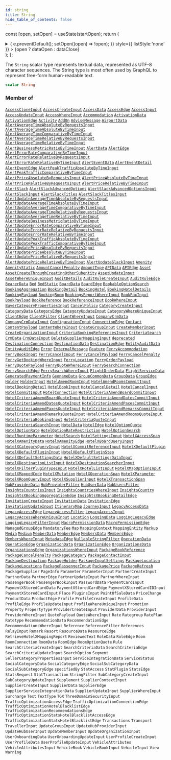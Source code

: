 ```yaml
---
id: string
title: String
hide_table_of_contents: false
---
```






const [open, setOpen] = useState(startOpen);
return (
<details {...(open ? { open: true } : {})} className="details" style={{ border:'none', boxShadow:'none', background:'var(--ifm-background-color)' }}>
<summary
onClick={(e) => {
e.preventDefault();
setOpen((open) => !open);
}}
style={{ listStyle:'none' }} >
{open ? dataOpen : dataClose}
</summary>
{open && children}
</details>
);
};

The `String` scalar type represents textual data, represented as UTF-8 character sequences. The String type is most often used by GraphQL to represent free-form human-readable text.

```graphql
scalar String
```

### Member of

[`AccessCloneInput`](/api/inputs/access-clone-input) <Badge class="badge badge--secondary" text="input"/><Bullet />[`AccessCreateInput`](/api/inputs/access-create-input) <Badge class="badge badge--secondary" text="input"/><Bullet />[`AccessData`](/api/objects/access-data) <Badge class="badge badge--secondary" text="object"/><Bullet />[`AccessEdge`](/api/objects/access-edge) <Badge class="badge badge--secondary" text="object"/><Bullet />[`AccessInput`](/api/inputs/access-input) <Badge class="badge badge--secondary" text="input"/><Bullet />[`AccessUpdateInput`](/api/inputs/access-update-input) <Badge class="badge badge--secondary" text="input"/><Bullet />[`AccessWhereInput`](/api/inputs/access-where-input) <Badge class="badge badge--secondary" text="input"/><Bullet />[`Accommodation`](/api/objects/accommodation) <Badge class="badge badge--secondary" text="object"/><Bullet />[`ActivationData`](/api/objects/activation-data) <Badge class="badge badge--secondary" text="object"/><Bullet />[`ActivationEdge`](/api/objects/activation-edge) <Badge class="badge badge--secondary" text="object"/><Bullet />[`Activity`](/api/objects/activity) <Badge class="badge badge--secondary" text="object"/><Bullet />[`AddOn`](/api/objects/add-on) <Badge class="badge badge--secondary" text="object"/><Bullet />[`AdviseMessage`](/api/objects/advise-message) <Badge class="badge badge--secondary" text="object"/><Bullet />[`AirportData`](/api/objects/airport-data) <Badge class="badge badge--secondary" text="object"/><Bullet />[`AlertAverageTimeAbsoluteByRequestsInput`](/api/inputs/alert-average-time-absolute-by-requests-input) <Badge class="badge badge--secondary" text="input"/><Bullet />[`AlertAverageTimeAbsoluteByTimeInput`](/api/inputs/alert-average-time-absolute-by-time-input) <Badge class="badge badge--secondary" text="input"/><Bullet />[`AlertAverageTimeComparativeByTimeInput`](/api/inputs/alert-average-time-comparative-by-time-input) <Badge class="badge badge--secondary" text="input"/><Bullet />[`AlertAverageTimeRelativeByRequestsInput`](/api/inputs/alert-average-time-relative-by-requests-input) <Badge class="badge badge--secondary" text="input"/><Bullet />[`AlertAverageTimeRelativeByTimeInput`](/api/inputs/alert-average-time-relative-by-time-input) <Badge class="badge badge--secondary" text="input"/><Bullet />[`AlertBusinessMetricRatioByTimeInput`](/api/inputs/alert-business-metric-ratio-by-time-input) <Badge class="badge badge--secondary" text="input"/><Bullet />[`AlertData`](/api/objects/alert-data) <Badge class="badge badge--secondary" text="object"/><Bullet />[`AlertEdge`](/api/objects/alert-edge) <Badge class="badge badge--secondary" text="object"/><Bullet />[`AlertErrorRateComparativeByTimeInput`](/api/inputs/alert-error-rate-comparative-by-time-input) <Badge class="badge badge--secondary" text="input"/><Bullet />[`AlertErrorRateRelativeByRequestsInput`](/api/inputs/alert-error-rate-relative-by-requests-input) <Badge class="badge badge--secondary" text="input"/><Bullet />[`AlertErrorRateRelativeByTimeInput`](/api/inputs/alert-error-rate-relative-by-time-input) <Badge class="badge badge--secondary" text="input"/><Bullet />[`AlertEventData`](/api/objects/alert-event-data) <Badge class="badge badge--secondary" text="object"/><Bullet />[`AlertEventDetail`](/api/objects/alert-event-detail) <Badge class="badge badge--secondary" text="object"/><Bullet />[`AlertEventEdge`](/api/objects/alert-event-edge) <Badge class="badge badge--secondary" text="object"/><Bullet />[`AlertPeakTrafficAbsoluteByTimeInput`](/api/inputs/alert-peak-traffic-absolute-by-time-input) <Badge class="badge badge--secondary" text="input"/><Bullet />[`AlertPeakTrafficComparativeByTimeInput`](/api/inputs/alert-peak-traffic-comparative-by-time-input) <Badge class="badge badge--secondary" text="input"/><Bullet />[`AlertPriceAbsoluteByRequestsInput`](/api/inputs/alert-price-absolute-by-requests-input) <Badge class="badge badge--secondary" text="input"/><Bullet />[`AlertPriceAbsoluteByTimeInput`](/api/inputs/alert-price-absolute-by-time-input) <Badge class="badge badge--secondary" text="input"/><Bullet />[`AlertPriceRelativeByRequestsInput`](/api/inputs/alert-price-relative-by-requests-input) <Badge class="badge badge--secondary" text="input"/><Bullet />[`AlertPriceRelativeByTimeInput`](/api/inputs/alert-price-relative-by-time-input) <Badge class="badge badge--secondary" text="input"/><Bullet />[`AlertSlack`](/api/objects/alert-slack) <Badge class="badge badge--secondary" text="object"/><Bullet />[`AlertSlackAdvancedOptions`](/api/objects/alert-slack-advanced-options) <Badge class="badge badge--secondary" text="object"/><Bullet />[`AlertSlackAdvancedOptionsInput`](/api/inputs/alert-slack-advanced-options-input) <Badge class="badge badge--secondary" text="input"/><Bullet />[`AlertSlackInput`](/api/inputs/alert-slack-input) <Badge class="badge badge--secondary" text="input"/><Bullet />[`AlertSlackTitles`](/api/objects/alert-slack-titles) <Badge class="badge badge--secondary" text="object"/><Bullet />[`AlertSlackTitlesInput`](/api/inputs/alert-slack-titles-input) <Badge class="badge badge--secondary" text="input"/><Bullet />[`AlertUpdateAverageTimeAbsoluteByRequestsInput`](/api/inputs/alert-update-average-time-absolute-by-requests-input) <Badge class="badge badge--secondary" text="input"/><Bullet />[`AlertUpdateAverageTimeAbsoluteByTimeInput`](/api/inputs/alert-update-average-time-absolute-by-time-input) <Badge class="badge badge--secondary" text="input"/><Bullet />[`AlertUpdateAverageTimeComparativeByTimeInput`](/api/inputs/alert-update-average-time-comparative-by-time-input) <Badge class="badge badge--secondary" text="input"/><Bullet />[`AlertUpdateAverageTimeRelativeByRequestsInput`](/api/inputs/alert-update-average-time-relative-by-requests-input) <Badge class="badge badge--secondary" text="input"/><Bullet />[`AlertUpdateAverageTimeRelativeByTimeInput`](/api/inputs/alert-update-average-time-relative-by-time-input) <Badge class="badge badge--secondary" text="input"/><Bullet />[`AlertUpdateBusinessMetricRatioByTimeInput`](/api/inputs/alert-update-business-metric-ratio-by-time-input) <Badge class="badge badge--secondary" text="input"/><Bullet />[`AlertUpdateErrorRateComparativeByTimeInput`](/api/inputs/alert-update-error-rate-comparative-by-time-input) <Badge class="badge badge--secondary" text="input"/><Bullet />[`AlertUpdateErrorRateRelativeByRequestsInput`](/api/inputs/alert-update-error-rate-relative-by-requests-input) <Badge class="badge badge--secondary" text="input"/><Bullet />[`AlertUpdateErrorRateRelativeByTimeInput`](/api/inputs/alert-update-error-rate-relative-by-time-input) <Badge class="badge badge--secondary" text="input"/><Bullet />[`AlertUpdatePeakTrafficAbsoluteByTimeInput`](/api/inputs/alert-update-peak-traffic-absolute-by-time-input) <Badge class="badge badge--secondary" text="input"/><Bullet />[`AlertUpdatePeakTrafficComparativeByTimeInput`](/api/inputs/alert-update-peak-traffic-comparative-by-time-input) <Badge class="badge badge--secondary" text="input"/><Bullet />[`AlertUpdatePriceAbsoluteByRequestsInput`](/api/inputs/alert-update-price-absolute-by-requests-input) <Badge class="badge badge--secondary" text="input"/><Bullet />[`AlertUpdatePriceAbsoluteByTimeInput`](/api/inputs/alert-update-price-absolute-by-time-input) <Badge class="badge badge--secondary" text="input"/><Bullet />[`AlertUpdatePriceRelativeByRequestsInput`](/api/inputs/alert-update-price-relative-by-requests-input) <Badge class="badge badge--secondary" text="input"/><Bullet />[`AlertUpdatePriceRelativeByTimeInput`](/api/inputs/alert-update-price-relative-by-time-input) <Badge class="badge badge--secondary" text="input"/><Bullet />[`AlertUpdateSlackInput`](/api/inputs/alert-update-slack-input) <Badge class="badge badge--secondary" text="input"/><Bullet />[`Amenity`](/api/objects/amenity) <Badge class="badge badge--secondary" text="object"/><Bullet />[`AmenityStatic`](/api/objects/amenity-static) <Badge class="badge badge--secondary" text="object"/><Bullet />[`AmountCancelPenalty`](/api/objects/amount-cancel-penalty) <Badge class="badge badge--secondary" text="object"/><Bullet />[`AmountType`](/api/objects/amount-type) <Badge class="badge badge--secondary" text="object"/><Bullet />[`APIData`](/api/objects/apidata) <Badge class="badge badge--secondary" text="object"/><Bullet />[`APIEdge`](/api/objects/apiedge) <Badge class="badge badge--secondary" text="object"/><Bullet />[`Asset`](/api/objects/asset) <Badge class="badge badge--secondary" text="object"/><Bullet />[`AssetCreateThroughCreatingOtherSubentity`](/api/inputs/asset-create-through-creating-other-subentity) <Badge class="badge badge--secondary" text="input"/><Bullet />[`AssetUpdateInput`](/api/inputs/asset-update-input) <Badge class="badge badge--secondary" text="input"/><Bullet />[`AssetWhereUniqueInput`](/api/inputs/asset-where-unique-input) <Badge class="badge badge--secondary" text="input"/><Bullet />[`AuditDetails`](/api/objects/audit-details) <Badge class="badge badge--secondary" text="object"/><Bullet />[`AuditRuleCreateInput`](/api/inputs/audit-rule-create-input) <Badge class="badge badge--secondary" text="input"/><Bullet />[`AuditRuleEdge`](/api/objects/audit-rule-edge) <Badge class="badge badge--secondary" text="object"/><Bullet />[`BearerData`](/api/objects/bearer-data) <Badge class="badge badge--secondary" text="object"/><Bullet />[`Bed`](/api/objects/bed) <Badge class="badge badge--secondary" text="object"/><Bullet />[`BedStatic`](/api/objects/bed-static) <Badge class="badge badge--secondary" text="object"/><Bullet />[`BoardData`](/api/objects/board-data) <Badge class="badge badge--secondary" text="object"/><Bullet />[`BoardEdge`](/api/objects/board-edge) <Badge class="badge badge--secondary" text="object"/><Bullet />[`BookableOptionSearch`](/api/interfaces/bookable-option-search) <Badge class="badge badge--secondary" text="interface"/><Bullet />[`BookingAggregation`](/api/objects/booking-aggregation) <Badge class="badge badge--secondary" text="object"/><Bullet />[`BookingDetail`](/api/objects/booking-detail) <Badge class="badge badge--secondary" text="object"/><Bullet />[`BookingHotel`](/api/objects/booking-hotel) <Badge class="badge badge--secondary" text="object"/><Bullet />[`BookingHotelDetails`](/api/objects/booking-hotel-details) <Badge class="badge badge--secondary" text="object"/><Bullet />[`BookingPayload`](/api/objects/booking-payload) <Badge class="badge badge--secondary" text="object"/><Bullet />[`BookingRoom`](/api/objects/booking-room) <Badge class="badge badge--secondary" text="object"/><Bullet />[`BookingsReportWhereInput`](/api/inputs/bookings-report-where-input) <Badge class="badge badge--secondary" text="input"/><Bullet />[`BookPaxInput`](/api/inputs/book-pax-input) <Badge class="badge badge--secondary" text="input"/><Bullet />[`BookPayload`](/api/objects/book-payload) <Badge class="badge badge--secondary" text="object"/><Bullet />[`BookReference`](/api/objects/book-reference) <Badge class="badge badge--secondary" text="object"/><Bullet />[`BookReferenceInput`](/api/inputs/book-reference-input) <Badge class="badge badge--secondary" text="input"/><Bullet />[`BookWhereInput`](/api/inputs/book-where-input) <Badge class="badge badge--secondary" text="input"/><Bullet />[`BuyerCategoryPropertiesInput`](/api/inputs/buyer-category-properties-input) <Badge class="badge badge--secondary" text="input"/><Bullet />[`CancelPolicy`](/api/objects/cancel-policy) <Badge class="badge badge--secondary" text="object"/><Bullet />[`CategoryCreateInput`](/api/inputs/category-create-input) <Badge class="badge badge--secondary" text="input"/><Bullet />[`CategoryData`](/api/objects/category-data) <Badge class="badge badge--secondary" text="object"/><Bullet />[`CategoryEdge`](/api/objects/category-edge) <Badge class="badge badge--secondary" text="object"/><Bullet />[`CategoryUpdateInput`](/api/inputs/category-update-input) <Badge class="badge badge--secondary" text="input"/><Bullet />[`CategoryWhereUniqueInput`](/api/inputs/category-where-unique-input) <Badge class="badge badge--secondary" text="input"/><Bullet />[`ClientEdge`](/api/objects/client-edge) <Badge class="badge badge--secondary" text="object"/><Bullet />[`ClientFilter`](/api/inputs/client-filter) <Badge class="badge badge--secondary" text="input"/><Bullet />[`ClientWhereInput`](/api/inputs/client-where-input) <Badge class="badge badge--secondary" text="input"/><Bullet />[`CompanyCrmData`](/api/objects/company-crm-data) <Badge class="badge badge--secondary" text="object"/><Bullet />[`CompanyCrmDataInput`](/api/inputs/company-crm-data-input) <Badge class="badge badge--secondary" text="input"/><Bullet />[`ConfigurationInput`](/api/inputs/configuration-input) <Badge class="badge badge--secondary" text="input"/><Bullet />[`ConnectionEdge`](/api/objects/connection-edge) <Badge class="badge badge--secondary" text="object"/><Bullet />[`Contact`](/api/objects/contact) <Badge class="badge badge--secondary" text="object"/><Bullet />[`ContentPayload`](/api/objects/content-payload) <Badge class="badge badge--secondary" text="object"/><Bullet />[`ContentWhereInput`](/api/inputs/content-where-input) <Badge class="badge badge--secondary" text="input"/><Bullet />[`CreateGroupInput`](/api/inputs/create-group-input) <Badge class="badge badge--secondary" text="input"/><Bullet />[`CreateMemberInput`](/api/inputs/create-member-input) <Badge class="badge badge--secondary" text="input"/><Bullet />[`CreateOrganizationInput`](/api/inputs/create-organization-input) <Badge class="badge badge--secondary" text="input"/><Bullet />[`CriteriaBookingReferencesInput`](/api/inputs/criteria-booking-references-input) <Badge class="badge badge--secondary" text="input"/><Bullet />[`CriteriaSearch`](/api/objects/criteria-search) <Badge class="badge badge--secondary" text="object"/><Bullet />[`CrmData`](/api/objects/crm-data) <Badge class="badge badge--secondary" text="object"/><Bullet />[`CrmDataInput`](/api/inputs/crm-data-input) <Badge class="badge badge--secondary" text="input"/><Bullet />[`DeleteSupplierMappingInput`](/api/inputs/delete-supplier-mapping-input) <Badge class="badge badge--secondary" text="input"/><Bullet />[`deprecated`](/api/directives/deprecated) <Badge class="badge badge--secondary" text="directive"/><Bullet />[`DestinationConnection`](/api/objects/destination-connection) <Badge class="badge badge--secondary" text="object"/><Bullet />[`DestinationData`](/api/objects/destination-data) <Badge class="badge badge--secondary" text="object"/><Bullet />[`DestinationEdge`](/api/objects/destination-edge) <Badge class="badge badge--secondary" text="object"/><Bullet />[`EntityAuditData`](/api/objects/entity-audit-data) <Badge class="badge badge--secondary" text="object"/><Bullet />[`EntityAuditEdge`](/api/objects/entity-audit-edge) <Badge class="badge badge--secondary" text="object"/><Bullet />[`Error`](/api/objects/error) <Badge class="badge badge--secondary" text="object"/><Bullet />[`ExternalMessage`](/api/objects/external-message) <Badge class="badge badge--secondary" text="object"/><Bullet />[`Feature`](/api/objects/feature) <Badge class="badge badge--secondary" text="object"/><Bullet />[`FerryAccommodation`](/api/objects/ferry-accommodation) <Badge class="badge badge--secondary" text="object"/><Bullet />[`FerryBookInput`](/api/inputs/ferry-book-input) <Badge class="badge badge--secondary" text="input"/><Bullet />[`FerryCancelInput`](/api/inputs/ferry-cancel-input) <Badge class="badge badge--secondary" text="input"/><Bullet />[`FerryCancelPayload`](/api/objects/ferry-cancel-payload) <Badge class="badge badge--secondary" text="object"/><Bullet />[`FerryCancelPenalty`](/api/objects/ferry-cancel-penalty) <Badge class="badge badge--secondary" text="object"/><Bullet />[`FerryGetBookingWhereInput`](/api/inputs/ferry-get-booking-where-input) <Badge class="badge badge--secondary" text="input"/><Bullet />[`FerryLocation`](/api/objects/ferry-location) <Badge class="badge badge--secondary" text="object"/><Bullet />[`FerryOrderPayload`](/api/objects/ferry-order-payload) <Badge class="badge badge--secondary" text="object"/><Bullet />[`FerryQuotePayload`](/api/objects/ferry-quote-payload) <Badge class="badge badge--secondary" text="object"/><Bullet />[`FerryQuoteWhereInput`](/api/inputs/ferry-quote-where-input) <Badge class="badge badge--secondary" text="input"/><Bullet />[`FerrySearchConnection`](/api/objects/ferry-search-connection) <Badge class="badge badge--secondary" text="object"/><Bullet />[`FerrySearchEdge`](/api/objects/ferry-search-edge) <Badge class="badge badge--secondary" text="object"/><Bullet />[`FerrySearchWhereInput`](/api/inputs/ferry-search-where-input) <Badge class="badge badge--secondary" text="input"/><Bullet />[`FlightOrderData`](/api/objects/flight-order-data) <Badge class="badge badge--secondary" text="object"/><Bullet />[`FlightServiceData`](/api/objects/flight-service-data) <Badge class="badge badge--secondary" text="object"/><Bullet />[`GeneratedPaymentInfo`](/api/objects/generated-payment-info) <Badge class="badge badge--secondary" text="object"/><Bullet />[`GeonameData`](/api/objects/geoname-data) <Badge class="badge badge--secondary" text="object"/><Bullet />[`GroupCommonData`](/api/interfaces/group-common-data) <Badge class="badge badge--secondary" text="interface"/><Bullet />[`GroupData`](/api/objects/group-data) <Badge class="badge badge--secondary" text="object"/><Bullet />[`GroupEdge`](/api/objects/group-edge) <Badge class="badge badge--secondary" text="object"/><Bullet />[`Holder`](/api/objects/holder) <Badge class="badge badge--secondary" text="object"/><Bullet />[`HolderInput`](/api/inputs/holder-input) <Badge class="badge badge--secondary" text="input"/><Bullet />[`HotelAmendRoomInput`](/api/inputs/hotel-amend-room-input) <Badge class="badge badge--secondary" text="input"/><Bullet />[`HotelAmendRoomsCommitInput`](/api/inputs/hotel-amend-rooms-commit-input) <Badge class="badge badge--secondary" text="input"/><Bullet />[`HotelBookingDetail`](/api/objects/hotel-booking-detail) <Badge class="badge badge--secondary" text="object"/><Bullet />[`HotelBookInput`](/api/inputs/hotel-book-input) <Badge class="badge badge--secondary" text="input"/><Bullet />[`HotelCancelDetail`](/api/objects/hotel-cancel-detail) <Badge class="badge badge--secondary" text="object"/><Bullet />[`HotelCancelInput`](/api/inputs/hotel-cancel-input) <Badge class="badge badge--secondary" text="input"/><Bullet />[`HotelCommitInput`](/api/inputs/hotel-commit-input) <Badge class="badge badge--secondary" text="input"/><Bullet />[`HotelConnection`](/api/objects/hotel-connection) <Badge class="badge badge--secondary" text="object"/><Bullet />[`HotelCriteriaAmendBoardCommitInput`](/api/inputs/hotel-criteria-amend-board-commit-input) <Badge class="badge badge--secondary" text="input"/><Bullet />[`HotelCriteriaAmendBoardQuoteInput`](/api/inputs/hotel-criteria-amend-board-quote-input) <Badge class="badge badge--secondary" text="input"/><Bullet />[`HotelCriteriaAmendDatesCommitInput`](/api/inputs/hotel-criteria-amend-dates-commit-input) <Badge class="badge badge--secondary" text="input"/><Bullet />[`HotelCriteriaAmendDatesQuoteInput`](/api/inputs/hotel-criteria-amend-dates-quote-input) <Badge class="badge badge--secondary" text="input"/><Bullet />[`HotelCriteriaAmendPaxesCommitInput`](/api/inputs/hotel-criteria-amend-paxes-commit-input) <Badge class="badge badge--secondary" text="input"/><Bullet />[`HotelCriteriaAmendPaxesQuoteInput`](/api/inputs/hotel-criteria-amend-paxes-quote-input) <Badge class="badge badge--secondary" text="input"/><Bullet />[`HotelCriteriaAmendRemarksCommitInput`](/api/inputs/hotel-criteria-amend-remarks-commit-input) <Badge class="badge badge--secondary" text="input"/><Bullet />[`HotelCriteriaAmendRemarksQuoteInput`](/api/inputs/hotel-criteria-amend-remarks-quote-input) <Badge class="badge badge--secondary" text="input"/><Bullet />[`HotelCriteriaAmendRoomsQuoteInput`](/api/inputs/hotel-criteria-amend-rooms-quote-input) <Badge class="badge badge--secondary" text="input"/><Bullet />[`HotelCriteriaBookingInput`](/api/inputs/hotel-criteria-booking-input) <Badge class="badge badge--secondary" text="input"/><Bullet />[`HotelCriteriaQuoteInput`](/api/inputs/hotel-criteria-quote-input) <Badge class="badge badge--secondary" text="input"/><Bullet />[`HotelCriteriaSearchInput`](/api/inputs/hotel-criteria-search-input) <Badge class="badge badge--secondary" text="input"/><Bullet />[`HotelData`](/api/objects/hotel-data) <Badge class="badge badge--secondary" text="object"/><Bullet />[`HotelEdge`](/api/objects/hotel-edge) <Badge class="badge badge--secondary" text="object"/><Bullet />[`HotelOptionQuote`](/api/objects/hotel-option-quote) <Badge class="badge badge--secondary" text="object"/><Bullet />[`HotelOptionRate`](/api/objects/hotel-option-rate) <Badge class="badge badge--secondary" text="object"/><Bullet />[`HotelOptionRateRestriction`](/api/objects/hotel-option-rate-restriction) <Badge class="badge badge--secondary" text="object"/><Bullet />[`HotelOptionSearch`](/api/objects/hotel-option-search) <Badge class="badge badge--secondary" text="object"/><Bullet />[`HotelRuntimeParameter`](/api/objects/hotel-runtime-parameter) <Badge class="badge badge--secondary" text="object"/><Bullet />[`HotelSearch`](/api/objects/hotel-search) <Badge class="badge badge--secondary" text="object"/><Bullet />[`HotelSettingsInput`](/api/inputs/hotel-settings-input) <Badge class="badge badge--secondary" text="input"/><Bullet />[`HotelXAccessSpan`](/api/objects/hotel-xaccess-span) <Badge class="badge badge--secondary" text="object"/><Bullet />[`HotelXAmenityData`](/api/objects/hotel-xamenity-data) <Badge class="badge badge--secondary" text="object"/><Bullet />[`HotelXAmenityEdge`](/api/objects/hotel-xamenity-edge) <Badge class="badge badge--secondary" text="object"/><Bullet />[`HotelXBoardQueryInput`](/api/inputs/hotel-xboard-query-input) <Badge class="badge badge--secondary" text="input"/><Bullet />[`HotelXCategoryQueryInput`](/api/inputs/hotel-xcategory-query-input) <Badge class="badge badge--secondary" text="input"/><Bullet />[`HotelXCommitReferenceInput`](/api/inputs/hotel-xcommit-reference-input) <Badge class="badge badge--secondary" text="input"/><Bullet />[`HotelXDefaultPlugin`](/api/objects/hotel-xdefault-plugin) <Badge class="badge badge--secondary" text="object"/><Bullet />[`HotelXDefaultPluginInput`](/api/inputs/hotel-xdefault-plugin-input) <Badge class="badge badge--secondary" text="input"/><Bullet />[`HotelXDefaultPluginStep`](/api/objects/hotel-xdefault-plugin-step) <Badge class="badge badge--secondary" text="object"/><Bullet />[`HotelXDefaultSettingsData`](/api/objects/hotel-xdefault-settings-data) <Badge class="badge badge--secondary" text="object"/><Bullet />[`HotelXDefaultSettingsDataInput`](/api/inputs/hotel-xdefault-settings-data-input) <Badge class="badge badge--secondary" text="input"/><Bullet />[`HotelXDestinationListInput`](/api/inputs/hotel-xdestination-list-input) <Badge class="badge badge--secondary" text="input"/><Bullet />[`HotelXDestinationSearcherInput`](/api/inputs/hotel-xdestination-searcher-input) <Badge class="badge badge--secondary" text="input"/><Bullet />[`HotelXFilterPluginTypeInput`](/api/inputs/hotel-xfilter-plugin-type-input) <Badge class="badge badge--secondary" text="input"/><Bullet />[`HotelXHotelListInput`](/api/inputs/hotel-xhotel-list-input) <Badge class="badge badge--secondary" text="input"/><Bullet />[`HotelXMapOptionInput`](/api/inputs/hotel-xmap-option-input) <Badge class="badge badge--secondary" text="input"/><Bullet />[`HotelXMappedCode`](/api/objects/hotel-xmapped-code) <Badge class="badge badge--secondary" text="object"/><Bullet />[`HotelXMutation`](/api/objects/hotel-xmutation) <Badge class="badge badge--secondary" text="object"/><Bullet />[`HotelXOperationSpan`](/api/objects/hotel-xoperation-span) <Badge class="badge badge--secondary" text="object"/><Bullet />[`HotelXParameter`](/api/objects/hotel-xparameter) <Badge class="badge badge--secondary" text="object"/><Bullet />[`HotelXRoomQueryInput`](/api/inputs/hotel-xroom-query-input) <Badge class="badge badge--secondary" text="input"/><Bullet />[`HotelXSupplierInput`](/api/inputs/hotel-xsupplier-input) <Badge class="badge badge--secondary" text="input"/><Bullet />[`HotelXTransactionSpan`](/api/objects/hotel-xtransaction-span) <Badge class="badge badge--secondary" text="object"/><Bullet />[`HubProviderData`](/api/objects/hub-provider-data) <Badge class="badge badge--secondary" text="object"/><Bullet />[`HubProviderFilter`](/api/inputs/hub-provider-filter) <Badge class="badge badge--secondary" text="input"/><Bullet />[`HubUserData`](/api/objects/hub-user-data) <Badge class="badge badge--secondary" text="object"/><Bullet />[`HubUsersFilter`](/api/inputs/hub-users-filter) <Badge class="badge badge--secondary" text="input"/><Bullet />[`InsightsCountriesInput`](/api/inputs/insights-countries-input) <Badge class="badge badge--secondary" text="input"/><Bullet />[`InsightsCountriesWhereInput`](/api/inputs/insights-countries-where-input) <Badge class="badge badge--secondary" text="input"/><Bullet />[`InsightsCountry`](/api/objects/insights-country) <Badge class="badge badge--secondary" text="object"/><Bullet />[`InsightsXBookingAggregationEdge`](/api/objects/insights-xbooking-aggregation-edge) <Badge class="badge badge--secondary" text="object"/><Bullet />[`InsightsXBookingDetailEdge`](/api/objects/insights-xbooking-detail-edge) <Badge class="badge badge--secondary" text="object"/><Bullet />[`InvitationCreateInput`](/api/inputs/invitation-create-input) <Badge class="badge badge--secondary" text="input"/><Bullet />[`InvitationData`](/api/objects/invitation-data) <Badge class="badge badge--secondary" text="object"/><Bullet />[`InvitationEdge`](/api/objects/invitation-edge) <Badge class="badge badge--secondary" text="object"/><Bullet />[`InvitationUpdateInput`](/api/inputs/invitation-update-input) <Badge class="badge badge--secondary" text="input"/><Bullet />[`ItineraryMap`](/api/objects/itinerary-map) <Badge class="badge badge--secondary" text="object"/><Bullet />[`JourneyInput`](/api/inputs/journey-input) <Badge class="badge badge--secondary" text="input"/><Bullet />[`LegacyAccessData`](/api/objects/legacy-access-data) <Badge class="badge badge--secondary" text="object"/><Bullet />[`LegacyAccessEdge`](/api/objects/legacy-access-edge) <Badge class="badge badge--secondary" text="object"/><Bullet />[`LegacyAccessFilter`](/api/inputs/legacy-access-filter) <Badge class="badge badge--secondary" text="input"/><Bullet />[`LegacyAccessInput`](/api/inputs/legacy-access-input) <Badge class="badge badge--secondary" text="input"/><Bullet />[`LegacyAccessWhereUniqueInput`](/api/inputs/legacy-access-where-unique-input) <Badge class="badge badge--secondary" text="input"/><Bullet />[`Location`](/api/objects/location) <Badge class="badge badge--secondary" text="object"/><Bullet />[`LoggingData`](/api/objects/logging-data) <Badge class="badge badge--secondary" text="object"/><Bullet />[`LoggingLegacyEdge`](/api/objects/logging-legacy-edge) <Badge class="badge badge--secondary" text="object"/><Bullet />[`LoggingLegacyFilterInput`](/api/inputs/logging-legacy-filter-input) <Badge class="badge badge--secondary" text="input"/><Bullet />[`MacroPermissionData`](/api/objects/macro-permission-data) <Badge class="badge badge--secondary" text="object"/><Bullet />[`MacroPermissionEdge`](/api/objects/macro-permission-edge) <Badge class="badge badge--secondary" text="object"/><Bullet />[`ManagedGroupEdge`](/api/objects/managed-group-edge) <Badge class="badge badge--secondary" text="object"/><Bullet />[`MandatoryFee`](/api/objects/mandatory-fee) <Badge class="badge badge--secondary" text="object"/><Bullet />[`Map`](/api/objects/map) <Badge class="badge badge--secondary" text="object"/><Bullet />[`MappingContext`](/api/objects/mapping-context) <Badge class="badge badge--secondary" text="object"/><Bullet />[`MappingEntity`](/api/objects/mapping-entity) <Badge class="badge badge--secondary" text="object"/><Bullet />[`Markup`](/api/objects/markup) <Badge class="badge badge--secondary" text="object"/><Bullet />[`Media`](/api/objects/media) <Badge class="badge badge--secondary" text="object"/><Bullet />[`Medium`](/api/objects/medium) <Badge class="badge badge--secondary" text="object"/><Bullet />[`MemberData`](/api/objects/member-data) <Badge class="badge badge--secondary" text="object"/><Bullet />[`MemberEdge`](/api/objects/member-edge) <Badge class="badge badge--secondary" text="object"/><Bullet />[`MembersData`](/api/objects/members-data) <Badge class="badge badge--secondary" text="object"/><Bullet />[`MembersEdge`](/api/objects/members-edge) <Badge class="badge badge--secondary" text="object"/><Bullet />[`MembersWhereInput`](/api/inputs/members-where-input) <Badge class="badge badge--secondary" text="input"/><Bullet />[`MetadataEdge`](/api/objects/metadata-edge) <Badge class="badge badge--secondary" text="object"/><Bullet />[`NullableStringFilter`](/api/inputs/nullable-string-filter) <Badge class="badge badge--secondary" text="input"/><Bullet />[`OperationData`](/api/objects/operation-data) <Badge class="badge badge--secondary" text="object"/><Bullet />[`OperationEdge`](/api/objects/operation-edge) <Badge class="badge badge--secondary" text="object"/><Bullet />[`OrganizationData`](/api/objects/organization-data) <Badge class="badge badge--secondary" text="object"/><Bullet />[`OrganizationEdge`](/api/objects/organization-edge) <Badge class="badge badge--secondary" text="object"/><Bullet />[`OrganizationsData`](/api/objects/organizations-data) <Badge class="badge badge--secondary" text="object"/><Bullet />[`OrganizationsEdge`](/api/objects/organizations-edge) <Badge class="badge badge--secondary" text="object"/><Bullet />[`OrganizationsWhereInput`](/api/inputs/organizations-where-input) <Badge class="badge badge--secondary" text="input"/><Bullet />[`PackageBookReference`](/api/inputs/package-book-reference) <Badge class="badge badge--secondary" text="input"/><Bullet />[`PackageCancelPenalty`](/api/objects/package-cancel-penalty) <Badge class="badge badge--secondary" text="object"/><Bullet />[`PackageCategory`](/api/objects/package-category) <Badge class="badge badge--secondary" text="object"/><Bullet />[`PackageContactInput`](/api/inputs/package-contact-input) <Badge class="badge badge--secondary" text="input"/><Bullet />[`PackageDestination`](/api/objects/package-destination) <Badge class="badge badge--secondary" text="object"/><Bullet />[`PackageHolder`](/api/inputs/package-holder) <Badge class="badge badge--secondary" text="input"/><Bullet />[`PackageInputSettings`](/api/inputs/package-input-settings) <Badge class="badge badge--secondary" text="input"/><Bullet />[`PackageLocation`](/api/objects/package-location) <Badge class="badge badge--secondary" text="object"/><Bullet />[`PackageLocations`](/api/objects/package-locations) <Badge class="badge badge--secondary" text="object"/><Bullet />[`PackagePassengerInput`](/api/inputs/package-passenger-input) <Badge class="badge badge--secondary" text="input"/><Bullet />[`PackagePrice`](/api/objects/package-price) <Badge class="badge badge--secondary" text="object"/><Bullet />[`PackageRefresh`](/api/inputs/package-refresh) <Badge class="badge badge--secondary" text="input"/><Bullet />[`PackageSupplier`](/api/objects/package-supplier) <Badge class="badge badge--secondary" text="object"/><Bullet />[`PageInfo`](/api/objects/page-info) <Badge class="badge badge--secondary" text="object"/><Bullet />[`Parameter`](/api/objects/parameter) <Badge class="badge badge--secondary" text="object"/><Bullet />[`ParameterInput`](/api/inputs/parameter-input) <Badge class="badge badge--secondary" text="input"/><Bullet />[`PartnerCreateInput`](/api/inputs/partner-create-input) <Badge class="badge badge--secondary" text="input"/><Bullet />[`PartnerData`](/api/objects/partner-data) <Badge class="badge badge--secondary" text="object"/><Bullet />[`PartnerEdge`](/api/objects/partner-edge) <Badge class="badge badge--secondary" text="object"/><Bullet />[`PartnerUpdateInput`](/api/inputs/partner-update-input) <Badge class="badge badge--secondary" text="input"/><Bullet />[`PartnerWhereInput`](/api/inputs/partner-where-input) <Badge class="badge badge--secondary" text="input"/><Bullet />[`PassengerBook`](/api/objects/passenger-book) <Badge class="badge badge--secondary" text="object"/><Bullet />[`PassengerBookInput`](/api/inputs/passenger-book-input) <Badge class="badge badge--secondary" text="input"/><Bullet />[`PasswordData`](/api/objects/password-data) <Badge class="badge badge--secondary" text="object"/><Bullet />[`PaymentCardInput`](/api/inputs/payment-card-input) <Badge class="badge badge--secondary" text="input"/><Bullet />[`PaymentXStoredCardData`](/api/objects/payment-xstored-card-data) <Badge class="badge badge--secondary" text="object"/><Bullet />[`PaymentXStoredCardEdge`](/api/objects/payment-xstored-card-edge) <Badge class="badge badge--secondary" text="object"/><Bullet />[`PaymentXStoredCardIDInput`](/api/inputs/payment-xstored-card-idinput) <Badge class="badge badge--secondary" text="input"/><Bullet />[`PaymentXStoredCardInput`](/api/inputs/payment-xstored-card-input) <Badge class="badge badge--secondary" text="input"/><Bullet />[`Place`](/api/objects/place) <Badge class="badge badge--secondary" text="object"/><Bullet />[`PluginsInput`](/api/inputs/plugins-input) <Badge class="badge badge--secondary" text="input"/><Bullet />[`PointOfSaleData`](/api/objects/point-of-sale-data) <Badge class="badge badge--secondary" text="object"/><Bullet />[`PriceChange`](/api/objects/price-change) <Badge class="badge badge--secondary" text="object"/><Bullet />[`ProductData`](/api/objects/product-data) <Badge class="badge badge--secondary" text="object"/><Bullet />[`ProductEdge`](/api/objects/product-edge) <Badge class="badge badge--secondary" text="object"/><Bullet />[`Profile`](/api/objects/profile) <Badge class="badge badge--secondary" text="object"/><Bullet />[`ProfileCreateInput`](/api/inputs/profile-create-input) <Badge class="badge badge--secondary" text="input"/><Bullet />[`ProfileData`](/api/objects/profile-data) <Badge class="badge badge--secondary" text="object"/><Bullet />[`ProfileEdge`](/api/objects/profile-edge) <Badge class="badge badge--secondary" text="object"/><Bullet />[`ProfileUpdateInput`](/api/inputs/profile-update-input) <Badge class="badge badge--secondary" text="input"/><Bullet />[`ProfileWhereUniqueInput`](/api/inputs/profile-where-unique-input) <Badge class="badge badge--secondary" text="input"/><Bullet />[`Promotion`](/api/objects/promotion) <Badge class="badge badge--secondary" text="object"/><Bullet />[`Property`](/api/objects/property) <Badge class="badge badge--secondary" text="object"/><Bullet />[`PropertyType`](/api/objects/property-type) <Badge class="badge badge--secondary" text="object"/><Bullet />[`ProviderCreateInput`](/api/inputs/provider-create-input) <Badge class="badge badge--secondary" text="input"/><Bullet />[`ProviderData`](/api/objects/provider-data) <Badge class="badge badge--secondary" text="object"/><Bullet />[`ProviderInput`](/api/inputs/provider-input) <Badge class="badge badge--secondary" text="input"/><Bullet />[`ProviderWhereInput`](/api/inputs/provider-where-input) <Badge class="badge badge--secondary" text="input"/><Bullet />[`QuotePayload`](/api/objects/quote-payload) <Badge class="badge badge--secondary" text="object"/><Bullet />[`QuoteWhereInput`](/api/inputs/quote-where-input) <Badge class="badge badge--secondary" text="input"/><Bullet />[`Rate`](/api/objects/rate) <Badge class="badge badge--secondary" text="object"/><Bullet />[`Rategroup`](/api/objects/rategroup) <Badge class="badge badge--secondary" text="object"/><Bullet />[`RatePlan`](/api/objects/rate-plan) <Badge class="badge badge--secondary" text="object"/><Bullet />[`Ratetype`](/api/objects/ratetype) <Badge class="badge badge--secondary" text="object"/><Bullet />[`RecommendationData`](/api/objects/recommendation-data) <Badge class="badge badge--secondary" text="object"/><Bullet />[`RecommendationEdge`](/api/objects/recommendation-edge) <Badge class="badge badge--secondary" text="object"/><Bullet />[`RecommendationsWhereInput`](/api/inputs/recommendations-where-input) <Badge class="badge badge--secondary" text="input"/><Bullet />[`Reference`](/api/objects/reference) <Badge class="badge badge--secondary" text="object"/><Bullet />[`ReferenceFilter`](/api/inputs/reference-filter) <Badge class="badge badge--secondary" text="input"/><Bullet />[`References`](/api/inputs/references) <Badge class="badge badge--secondary" text="input"/><Bullet />[`RelayInput`](/api/inputs/relay-input) <Badge class="badge badge--secondary" text="input"/><Bullet />[`Remark`](/api/objects/remark) <Badge class="badge badge--secondary" text="object"/><Bullet />[`Resort`](/api/objects/resort) <Badge class="badge badge--secondary" text="object"/><Bullet />[`ResourceData`](/api/objects/resource-data) <Badge class="badge badge--secondary" text="object"/><Bullet />[`ResourceEdge`](/api/objects/resource-edge) <Badge class="badge badge--secondary" text="object"/><Bullet />[`RetrieveHotelXMappingReport`](/api/objects/retrieve-hotel-xmapping-report) <Badge class="badge badge--secondary" text="object"/><Bullet />[`ReviewedText`](/api/objects/reviewed-text) <Badge class="badge badge--secondary" text="object"/><Bullet />[`RoleData`](/api/objects/role-data) <Badge class="badge badge--secondary" text="object"/><Bullet />[`RoleEdge`](/api/objects/role-edge) <Badge class="badge badge--secondary" text="object"/><Bullet />[`Room`](/api/objects/room) <Badge class="badge badge--secondary" text="object"/><Bullet />[`RoomConnection`](/api/objects/room-connection) <Badge class="badge badge--secondary" text="object"/><Bullet />[`RoomData`](/api/objects/room-data) <Badge class="badge badge--secondary" text="object"/><Bullet />[`RoomEdge`](/api/objects/room-edge) <Badge class="badge badge--secondary" text="object"/><Bullet />[`RoomOptionQuote`](/api/objects/room-option-quote) <Badge class="badge badge--secondary" text="object"/><Bullet />[`Rule`](/api/objects/rule) <Badge class="badge badge--secondary" text="object"/><Bullet />[`SearchCriteriaCreateInput`](/api/inputs/search-criteria-create-input) <Badge class="badge badge--secondary" text="input"/><Bullet />[`SearchCriteriaData`](/api/objects/search-criteria-data) <Badge class="badge badge--secondary" text="object"/><Bullet />[`SearchCriteriaEdge`](/api/objects/search-criteria-edge) <Badge class="badge badge--secondary" text="object"/><Bullet />[`SearchCriteriaUpdateInput`](/api/inputs/search-criteria-update-input) <Badge class="badge badge--secondary" text="input"/><Bullet />[`SearchOption`](/api/objects/search-option) <Badge class="badge badge--secondary" text="object"/><Bullet />[`Segment`](/api/objects/segment) <Badge class="badge badge--secondary" text="object"/><Bullet />[`SellerCategoryPropertiesInput`](/api/inputs/seller-category-properties-input) <Badge class="badge badge--secondary" text="input"/><Bullet />[`ServiceIntegrationData`](/api/objects/service-integration-data) <Badge class="badge badge--secondary" text="object"/><Bullet />[`ServiceStatus`](/api/objects/service-status) <Badge class="badge badge--secondary" text="object"/><Bullet />[`SocialCategoryData`](/api/objects/social-category-data) <Badge class="badge badge--secondary" text="object"/><Bullet />[`SocialCategoryEdge`](/api/objects/social-category-edge) <Badge class="badge badge--secondary" text="object"/><Bullet />[`SocialSubCategoryData`](/api/objects/social-sub-category-data) <Badge class="badge badge--secondary" text="object"/><Bullet />[`SocialSubCategoryEdge`](/api/objects/social-sub-category-edge) <Badge class="badge badge--secondary" text="object"/><Bullet />[`specifiedBy`](/api/directives/specified-by) <Badge class="badge badge--secondary" text="directive"/><Bullet />[`StatAccess`](/api/objects/stat-access) <Badge class="badge badge--secondary" text="object"/><Bullet />[`StatPlugin`](/api/objects/stat-plugin) <Badge class="badge badge--secondary" text="object"/><Bullet />[`StatsEdge`](/api/objects/stats-edge) <Badge class="badge badge--secondary" text="object"/><Bullet />[`StatsRequest`](/api/objects/stats-request) <Badge class="badge badge--secondary" text="object"/><Bullet />[`StatTransaction`](/api/objects/stat-transaction) <Badge class="badge badge--secondary" text="object"/><Bullet />[`StringFilter`](/api/inputs/string-filter) <Badge class="badge badge--secondary" text="input"/><Bullet />[`SubCategoryCreateInput`](/api/inputs/sub-category-create-input) <Badge class="badge badge--secondary" text="input"/><Bullet />[`SubCategoryUpdateInput`](/api/inputs/sub-category-update-input) <Badge class="badge badge--secondary" text="input"/><Bullet />[`Supplement`](/api/objects/supplement) <Badge class="badge badge--secondary" text="object"/><Bullet />[`SupplierContextInput`](/api/inputs/supplier-context-input) <Badge class="badge badge--secondary" text="input"/><Bullet />[`SupplierCreateInput`](/api/inputs/supplier-create-input) <Badge class="badge badge--secondary" text="input"/><Bullet />[`SupplierData`](/api/objects/supplier-data) <Badge class="badge badge--secondary" text="object"/><Bullet />[`SupplierEdge`](/api/objects/supplier-edge) <Badge class="badge badge--secondary" text="object"/><Bullet />[`SupplierServiceIntegrationData`](/api/inputs/supplier-service-integration-data) <Badge class="badge badge--secondary" text="input"/><Bullet />[`SupplierUpdateInput`](/api/inputs/supplier-update-input) <Badge class="badge badge--secondary" text="input"/><Bullet />[`SupplierWhereInput`](/api/inputs/supplier-where-input) <Badge class="badge badge--secondary" text="input"/><Bullet />[`Surcharge`](/api/objects/surcharge) <Badge class="badge badge--secondary" text="object"/><Bullet />[`Text`](/api/objects/text) <Badge class="badge badge--secondary" text="object"/><Bullet />[`TextType`](/api/objects/text-type) <Badge class="badge badge--secondary" text="object"/><Bullet />[`TGX`](/api/objects/tgx) <Badge class="badge badge--secondary" text="object"/><Bullet />[`ThreeDomainSecurityInput`](/api/inputs/three-domain-security-input) <Badge class="badge badge--secondary" text="input"/><Bullet />[`TrafficOptimizationAccessEdge`](/api/objects/traffic-optimization-access-edge) <Badge class="badge badge--secondary" text="object"/><Bullet />[`TrafficOptimizationConnectionEdge`](/api/objects/traffic-optimization-connection-edge) <Badge class="badge badge--secondary" text="object"/><Bullet />[`TrafficOptimizationHotelBlacklistEdge`](/api/objects/traffic-optimization-hotel-blacklist-edge) <Badge class="badge badge--secondary" text="object"/><Bullet />[`TrafficOptimizationRecommendationsEdge`](/api/objects/traffic-optimization-recommendations-edge) <Badge class="badge badge--secondary" text="object"/><Bullet />[`TrafficOptimizationStatsHotelBlacklistAccessEdge`](/api/objects/traffic-optimization-stats-hotel-blacklist-access-edge) <Badge class="badge badge--secondary" text="object"/><Bullet />[`TrafficOptimizationStatsHotelBlacklistEdge`](/api/objects/traffic-optimization-stats-hotel-blacklist-edge) <Badge class="badge badge--secondary" text="object"/><Bullet />[`Transactions`](/api/objects/transactions) <Badge class="badge badge--secondary" text="object"/><Bullet />[`Transport`](/api/objects/transport) <Badge class="badge badge--secondary" text="object"/><Bullet />[`TravellerInput`](/api/inputs/traveller-input) <Badge class="badge badge--secondary" text="input"/><Bullet />[`UpdateGroupInput`](/api/inputs/update-group-input) <Badge class="badge badge--secondary" text="input"/><Bullet />[`UpdateHubProviderInput`](/api/inputs/update-hub-provider-input) <Badge class="badge badge--secondary" text="input"/><Bullet />[`UpdateHubUserInput`](/api/inputs/update-hub-user-input) <Badge class="badge badge--secondary" text="input"/><Bullet />[`UpdateMemberInput`](/api/inputs/update-member-input) <Badge class="badge badge--secondary" text="input"/><Bullet />[`UpdateOrganizationInput`](/api/inputs/update-organization-input) <Badge class="badge badge--secondary" text="input"/><Bullet />[`UserOnboardingData`](/api/objects/user-onboarding-data) <Badge class="badge badge--secondary" text="object"/><Bullet />[`UserOnboardingUpdateInput`](/api/inputs/user-onboarding-update-input) <Badge class="badge badge--secondary" text="input"/><Bullet />[`UserProfileCreateInput`](/api/inputs/user-profile-create-input) <Badge class="badge badge--secondary" text="input"/><Bullet />[`UserProfileData`](/api/objects/user-profile-data) <Badge class="badge badge--secondary" text="object"/><Bullet />[`UserProfileUpdateInput`](/api/inputs/user-profile-update-input) <Badge class="badge badge--secondary" text="input"/><Bullet />[`VehicleAttributes`](/api/objects/vehicle-attributes) <Badge class="badge badge--secondary" text="object"/><Bullet />[`VehicleAttributesInput`](/api/inputs/vehicle-attributes-input) <Badge class="badge badge--secondary" text="input"/><Bullet />[`VehicleBook`](/api/objects/vehicle-book) <Badge class="badge badge--secondary" text="object"/><Bullet />[`VehicleBookInput`](/api/inputs/vehicle-book-input) <Badge class="badge badge--secondary" text="input"/><Bullet />[`VehicleInput`](/api/inputs/vehicle-input) <Badge class="badge badge--secondary" text="input"/><Bullet />[`View`](/api/objects/view) <Badge class="badge badge--secondary" text="object"/><Bullet />[`Warning`](/api/objects/warning) <Badge class="badge badge--secondary" text="object"/>
